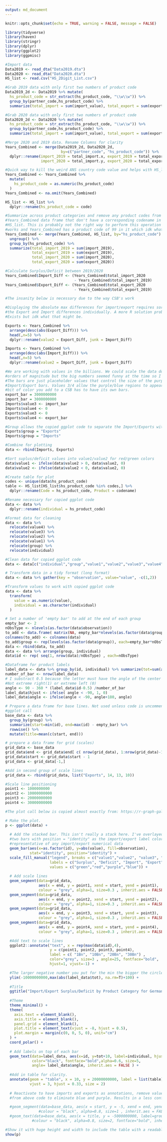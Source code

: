 ```yaml
---
output: md_document
---
```


```r

knitr::opts_chunk$set(echo = TRUE, warning = FALSE, message = FALSE)

library(tidyverse)
library(haven)
library(stringr)
library(dplyr)
library(ggplot2)
library(ggpmisc)
```

```r
#Import data
Data2019 <- read_dta("Data2019.dta")
Data2020 <- read_dta("Data2020.dta")
HS_list <- read.csv("HS_2Digit_List.csv")

#Grab 2019 data with only first two numbers of product code
Data2019_2d <- Data2019 %>% mutate(
  hs_product_code = str_extract(hs_product_code, "\\w\\w")) %>%
  group_by(partner_code,hs_product_code) %>%
  summarize(total_import = sum(import_value), total_export = sum(export_value))

#Grab 2020 data with only first two numbers of product code
Data2020_2d <- Data2020 %>% mutate(
  hs_product_code = str_extract(hs_product_code, "\\w\\w")) %>%
  group_by(partner_code,hs_product_code) %>%
  summarize(total_import = sum(import_value), total_export = sum(export_value))

#Merge 2020 and 2019 data. Rename Columns for clarity
Years_Combined <- merge(Data2019_2d, Data2020_2d, 
                         by=c("partner_code", "hs_product_code")) %>%
  dplyr::rename(import_2019 = total_import.x, export_2019 = total_export.x, 
                import_2020 = total_import.y, export_2020 = total_export.y)

#Quick way to kill the weird ANS country code value and helps with HS_list merge
Years_Combined <- Years_Combined %>%
  mutate(
    hs_product_code = as.numeric(hs_product_code)
  )
Years_Combined <- na.omit(Years_Combined)

HS_list <- HS_list %>%
  dplyr::rename(hs_product_code = code)

#Summarize across product categories and remove any product codes from the
#Years_Combined data frame that don't have a corresponding codename in the 
#HS_list. This is probably not the right way to perform this operation but it 
#works and Years_Combined has a product code of 99 in it which idk what it is.
Years_Combined <- merge(Years_Combined, HS_list, by="hs_product_code") %>%
  ungroup() %>%
  group_by(hs_product_code) %>%
  summarize(total_import_2019 = sum(import_2019), 
            total_export_2019 = sum(export_2019),
            total_import_2020 = sum(import_2020), 
            total_export_2020 = sum(export_2020))

#Calculate Surplus/Deficit between 2019/2020
Years_Combined$Import_Diff <- (Years_Combined$total_import_2020 
                               - Years_Combined$total_import_2019)
Years_Combined$Export_Diff <- (Years_Combined$total_export_2020 
                               - Years_Combined$total_export_2019)

#The insanity below is necessary due to the way CSB's work

#Displaying the absolute max differences for import/export requires sorting
#the Export and Import differences individually. A more R solution probabaly 
#Exists but idk what that might be.

Exports <- Years_Combined %>% 
  arrange(desc(abs(Export_Diff))) %>%
  head(,n=5) %>%
  dplyr::rename(value2 = Export_Diff, junk = Import_Diff)

Imports <- Years_Combined %>% 
  arrange(desc(abs(Import_Diff))) %>%
  head(,n=5) %>%
  dplyr::rename(value2 = Import_Diff, junk = Export_Diff)

#We are working with values in the billions. We could scale the data down by some
#orders of magnitude but the big numbers seemed funny at the time so I kept them.
#The bars are just placeholder values that control the size of the purple/blue
#Import/Export bars. Values 3/4 allow the purple/blue regions to appear. Each
#bit of color you add to a CSB has to have its own bars.
export_bar = 3000000000
import_bar = 3000000000
Imports$value3 <- import_bar
Imports$value4 <- 0
Exports$value3 <- 0
Exports$value4 <- export_bar

#Group allows the copied ggplot code to separate the Import/Exports with empty bars
Exports$group = "Exports"
Imports$group = "Imports"

#Combine for plotting
data <- rbind(Imports, Exports)

#Sort suplus/deficit values into value1/value2 for red/green colors
data$value1 <- ifelse(data$value2 > 0, data$value2, 0)
data$value2 <- ifelse(data$value2 < 0, data$value2, 0)

#Create table for plot
codes <- unique(data$hs_product_code)
table <- HS_list[HS_list$hs_product_code %in% codes,] %>%
  dplyr::rename(Code = hs_product_code, Product = codename)

#Rename necessary for copied ggplot code
data <- data %>%
  dplyr::rename(individual = hs_product_code)

#Format data for cleaning
data <- data %>%
  relocate(value4) %>%
  relocate(value3) %>%
  relocate(value2) %>%
  relocate(value1) %>%
  relocate(group) %>%
  relocate(individual)

#Clean data for copied ggplot code
data <- data[c("individual","group","value1","value2","value3","value4")]

# Transform data in a tidy format (long format)
data <- data %>% gather(key = "observation", value="value", -c(1,2)) 

#Transform values to work with copied ggplot code
data <- data %>%
  transform(
    value = as.numeric(value),
    individual = as.character(individual)
  )

# Set a number of 'empty bar' to add at the end of each group
empty_bar <- 2
nObsType <- nlevels(as.factor(data$observation))
to_add <- data.frame( matrix(NA, empty_bar*nlevels(as.factor(data$group))*nObsType, ncol(data)) )
colnames(to_add) <- colnames(data)
to_add$group <- rep(levels(as.factor(data$group)), each=empty_bar*nObsType )
data <- rbind(data, to_add)
data <- data %>% arrange(group, individual)
data$id <- rep( seq(1, nrow(data)/nObsType) , each=nObsType)

#Dataframe for product labels
label_data <- data %>% group_by(id, individual) %>% summarize(tot=sum(abs(value)))
number_of_bar <- nrow(label_data)
# I substract 0.5 because the letter must have the angle of the center of the bars.
#Not extreme right(1) or extreme left (0)
angle <- 90 - 360 * (label_data$id-0.5) /number_of_bar     
label_data$hjust <- ifelse( angle < -90, 1, 0)
label_data$angle <- ifelse(angle < -90, angle+180, angle)

# Prepare a data frame for base lines. Not used unless code is uncommented in 
#ggplot call
base_data <- data %>% 
  group_by(group) %>% 
  summarize(start=min(id), end=max(id) - empty_bar) %>% 
  rowwise() %>% 
  mutate(title=mean(c(start, end)))

# prepare a data frame for grid (scales)
grid_data <- base_data
grid_data$end <- grid_data$end[ c( nrow(grid_data), 1:nrow(grid_data)-1)] + 1
grid_data$start <- grid_data$start - 1
grid_data <- grid_data[-1,]

#Add in second group of scale lines
grid_data <- rbind(grid_data, list("Exports", 14, 13, 10))

#Scale line positioning
point1 <- 1000000000
point2 <- 10000000000
point3 <- 20000000000
point4 <- 30000000000

#The plot call below is copied almost exactly from: https://r-graph-gallery.com/299-circular-stacked-barplot.html#:~:text=A%20circular%20barplot%20is%20a,barplot%20with%20R%20and%20ggplot2%20.&text=bar%20section%20Warning-,A%20circular%20barplot%20is%20a%20barplot%20where%20bars%20are%20displayed,circle%20instead%20of%20a%20line.

# Make the plot. 
p <- ggplot(data) +      
  
  # Add the stacked bar. This isn't really a stack here. I've overlayed the
  #two bars with position = "identity" as the import/export label colors aren't
  #representative of any import/export numerical data
  geom_bar(aes(x=as.factor(id), y=abs(value), fill=observation), 
           stat="identity", position="identity") +
  scale_fill_manual("legend", breaks = c("value1","value2", "value3", "value4"), 
                    labels = c("Surplus", "Deficit", "Import", "Export"), 
                    values = c("green","red","purple","blue")) +
  
  # Add scale lines
  geom_segment(data=grid_data, 
               aes(x = end, y = point1, xend = start, yend = point1), 
               colour = "grey", alpha=1, size=0.3 , inherit.aes = FALSE ) +
  geom_segment(data=grid_data, 
               aes(x = end, y = point2, xend = start, yend = point2), 
               colour = "grey", alpha=1, size=0.3 , inherit.aes = FALSE ) +
  geom_segment(data=grid_data, 
               aes(x = end, y = point3, xend = start, yend = point3), 
               colour = "grey", alpha=1, size=0.3 , inherit.aes = FALSE ) +
  geom_segment(data=grid_data, 
               aes(x = end, y = point4, xend = start, yend = point4), 
               colour = "grey", alpha=1, size=0.3 , inherit.aes = FALSE ) +

  #Add text to scale lines
  ggplot2::annotate("text", x = rep(max(data$id),4), 
                    y = c(point1, point2, point3, point4), 
                    label = c( "1Bn", "10Bn", "20Bn", "30Bn") , 
                    color="grey", size=3 , angle=25, fontface="bold", 
                    hjust=1, vjust=-1) +

  #The larger negative number you put for the min the bigger the circle in the middle
  ylim(-10000000000,max(abs(label_data$tot), na.rm=T)+100) +
  
  #Title
  ggtitle("Import/Export Surplus/Deficit by Product Category for Germany, 2019-20") +
  
  #Theme
  theme_minimal() +
  theme(
    axis.text = element_blank(),
    axis.title = element_blank(),
    panel.grid = element_blank(),
    plot.title = element_text(vjust = -8, hjust = 0.5),
    plot.margin = margin(c(0, 0, 5, 0), unit="cm")
  ) +
  coord_polar() +
  
  # Add labels on top of each bar
  geom_text(data=label_data, aes(x=id, y=tot+10, label=individual, hjust=hjust),
            color="black", fontface="bold",alpha=0.6, size=5, 
            angle= label_data$angle, inherit.aes = FALSE ) +
  
  #Add in table for clarity.
  annotate(geom = "table", x = 10, y = 20000000000, label = list(table), 
           vjust = 3, hjust = 0.33, size = 2) 
  
  # Reactivate to have imports and exports as annotations, remove values 3 and 4
  #from above code to eliminate blue and purple. Results in a less confusing plot.

  #geom_segment(data=base_data, aes(x = start, y = -5, xend = end, yend = -5), 
               #colour = "black", alpha=0.8, size=1 , inherit.aes = FALSE )  +
  #geom_text(data=base_data, aes(x = title, y = -5000000000, label=group), 
            #colour = "black", alpha=0.8, size=2, fontface="bold", inherit.aes = FALSE)

```

```r
#Show it with huge height and width to include the table with a readable font size
show(p)
```


